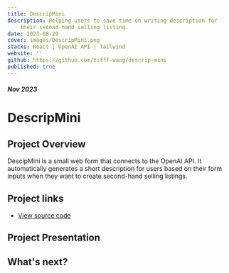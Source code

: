 ```yaml
---
title: DescripMini
description: Helping users to save time on writing description for
    their second-hand selling listing.
date: 2023-08-29
cover: images/DescripMini.png
stacks: React | OpenAI API | Tailwind
website: ''
github: https://github.com/tifff-wang/descrip-mini
published: true
---
```


##### Nov 2023

# DescripMini

## Project Overview

DescipMini is a small web form that connects to the OpenAI API. It
automatically generates a short description for users based on their
form inputs when they want to create second-hand selling listings.

## Project links

-   [View source code](https://github.com/tifff-wang/descrip-mini)

## Project Presentation

## What's next?

